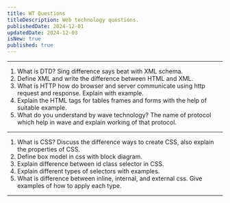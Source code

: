 ```yaml
---
title: WT Questions
titleDescription: Web technology questions.
publishedDate: 2024-12-01
updatedDate: 2024-12-03  
isNew: true 
published: true
---
```


---

1. What is DTD? Sing difference says beat with XML schema.
2. Define XML and write the difference between HTML and XML.
3. What is HTTP how do browser and server communicate using http request and response. Explain with example.
4. Explain the HTML tags for tables frames and forms with the help of suitable example.
5. What do you understand by wave technology? The name of protocol which help in wave and explain working of that protocol.

---

1. What is CSS? Discuss the difference ways to create CSS, also explain the properties of CSS.
2. Define box model in css with block diagram.
3. Explain difference between id class selector in CSS.
4. Explain different types of selectors with examples.
5. What is difference between inline, internal, and external css. Give examples of how to apply each type.

---
